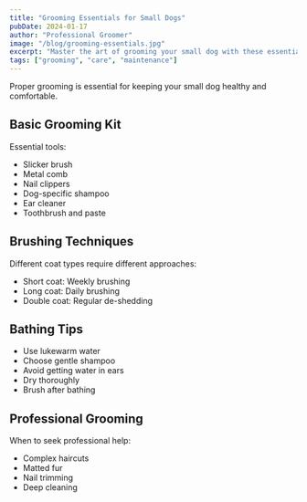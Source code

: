 ```yaml
---
title: "Grooming Essentials for Small Dogs"
pubDate: 2024-01-17
author: "Professional Groomer"
image: "/blog/grooming-essentials.jpg"
excerpt: "Master the art of grooming your small dog with these essential tips and product recommendations."
tags: ["grooming", "care", "maintenance"]
---
```


Proper grooming is essential for keeping your small dog healthy and comfortable.

## Basic Grooming Kit

Essential tools:
- Slicker brush
- Metal comb
- Nail clippers
- Dog-specific shampoo
- Ear cleaner
- Toothbrush and paste

## Brushing Techniques

Different coat types require different approaches:
- Short coat: Weekly brushing
- Long coat: Daily brushing
- Double coat: Regular de-shedding

## Bathing Tips

- Use lukewarm water
- Choose gentle shampoo
- Avoid getting water in ears
- Dry thoroughly
- Brush after bathing

## Professional Grooming

When to seek professional help:
- Complex haircuts
- Matted fur
- Nail trimming
- Deep cleaning